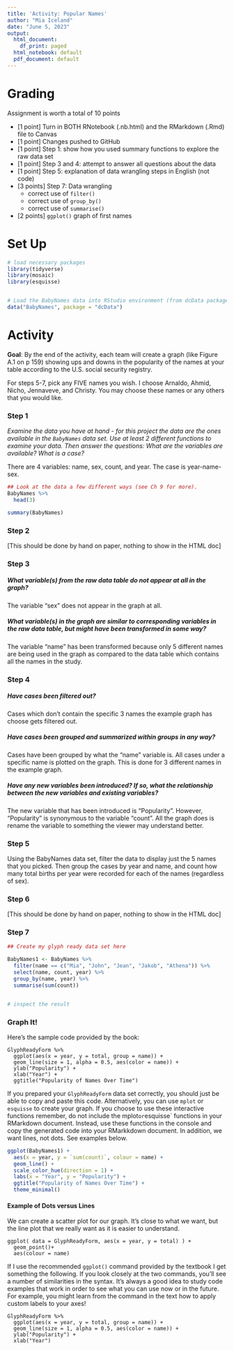```yaml
---
title: 'Activity: Popular Names'
author: "Mia Iceland"
date: "June 5, 2023"
output:
  html_document:
    df_print: paged
  html_notebook: default
  pdf_document: default
---
```



# Grading

Assignment is worth a total of 10 points

* [1 point] Turn in BOTH RNotebook (.nb.html) and the RMarkdown (.Rmd) file to Canvas
* [1 point] Changes pushed to GitHub
* [1 point] Step 1: show how you used summary functions to explore the raw data set
* [1 point] Step 3 and 4: attempt to answer all questions about the data
* [1 point] Step 5: explanation of data wrangling steps in English (not code)
* [3 points] Step 7: Data wrangling
    * correct use of `filter()`
    * correct use of `group_by()`
    * correct use of `summarise()`
* [2 points] `ggplot()` graph of first names 



# Set Up

```r
# load necessary packages
library(tidyverse)
library(mosaic)
library(esquisse)


# Load the BabyNames data into RStudio environment (from dcData package)
data("BabyNames", package = "dcData")
```

# Activity

**Goal**: By the end of the activity, each team will create a graph (like Figure A.1 on p 159) showing ups and downs in the popularity of the names at your table according to the U.S. social security registry.  

For steps 5-7, pick any FIVE names you wish. I choose Arnaldo, Ahmid, Nicho, Jennaveve, and Christy. You may choose these names or any others that you would like. 


### Step 1

*Examine the data you have at hand - for this project the data are the ones available in the `BabyNames` data set. Use at least 2 different functions to examine your data. Then answer the questions: What are the variables are available? What is a case?*

There are 4 variables: name, sex, count, and year. The case is year-name-sex. 

```r
## Look at the data a few different ways (see Ch 9 for more).
BabyNames %>%
  head(3)

summary(BabyNames)

```

### Step 2

[This should be done by hand on paper, nothing to show in the HTML doc]


### Step 3 

##### What variable(s) from the raw data table do not appear at all in the graph?

The variable "sex" does not appear in the graph at all.

##### What variable(s) in the graph are similar to corresponding variables in the raw data table, but might have been transformed in some way?

The variable "name" has been transformed because only 5 different names are being used in the graph as compared to the data table which contains all the names in the study. 


### Step 4

##### Have cases been filtered out?

Cases which don't contain the specific 3 names the example graph has choose gets filtered out.


##### Have cases been grouped and summarized within groups in any way?

Cases have been grouped by what the "name" variable is. All cases under a specific name is plotted on the graph. This is done for 3 different names in the example graph. 


##### Have any new variables been introduced?  If so, what the relationship between the new variables and existing variables?

The new variable that has been introduced is "Popularity". However, "Popularity" is synonymous to the variable "count". All the graph does is rename the variable to something the viewer may understand better. 


### Step 5


Using the BabyNames data set, filter the data to display just the 5 names that you picked.  Then group the cases by year and name, and count how many total births per year were recorded for each of the names (regardless of sex).  


### Step 6

[This should be done by hand on paper, nothing to show in the HTML doc]

### Step 7

```r
## Create my glyph ready data set here

BabyNames1 <- BabyNames %>%
  filter(name == c("Mia", "John", "Jean", "Jakob", "Athena")) %>%
  select(name, count, year) %>%
  group_by(name, year) %>%
  summarise(sum(count))


# inspect the result


```


### Graph It!

Here's the sample code provided by the book:

```
GlyphReadyForm %>%
  ggplot(aes(x = year, y = total, group = name)) + 
  geom_line(size = 1, alpha = 0.5, aes(color = name)) + 
  ylab("Popularity") + 
  xlab("Year") +
  ggtitle("Popularity of Names Over Time")
```

If you prepared your `GlyphReadyForm` data set correctly, you should just be able to copy and paste this code. Alternatively, you can use `mplot` or `esquisse` to create your graph. If you choose to use these interactive functions remember, do not include the mplot` or `esquisse` functions in your RMarkdown document. Instead, use these functions in the console and copy the generated code into your RMarkkdown document. In addition, we want lines, not dots. See examples below. 


```r

ggplot(BabyNames1) +
  aes(x = year, y = `sum(count)`, colour = name) +
  geom_line() +
  scale_color_hue(direction = 1) +
  labs(x = "Year", y = "Popularity") +
  ggtitle("Popularity of Names Over Time") +
  theme_minimal()

```



#### Example of Dots versus Lines

We can create a scatter plot for our graph. It's close to what we want, but the line plot that we really want as it is easier to understand.

```
ggplot( data = GlyphReadyForm, aes(x = year, y = total) ) +
  geom_point()+
  aes(colour = name) 
```

If I use the recommended `ggplot()` command provided by the textbook I get something the following.  If you look closely at the two commands, you'll see a number of similarities in the syntax.  It's always a good idea to study code examples that work in order to see what you can use now or in the future.  For example, you might learn from the command in the text how to apply custom labels to your axes!

```
GlyphReadyForm %>%
  ggplot(aes(x = year, y = total, group = name)) + 
  geom_line(size = 1, alpha = 0.5, aes(color = name)) + 
  ylab("Popularity") + 
  xlab("Year")
```
